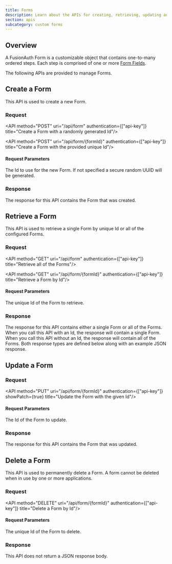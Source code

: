 ```yaml
---
title: Forms
description: Learn about the APIs for creating, retrieving, updating and deleting forms.
section: apis
subcategory: custom forms
---
```


<PremiumEditionBlurb />

## Overview
A FusionAuth Form is a customizable object that contains one-to-many ordered steps. Each step is comprised of one or more [Form Fields](/docs/apis/custom-forms/form-fields).

The following APIs are provided to manage Forms.

## Create a Form

This API is used to create a new Form.

### Request

<API method="POST" uri="/api/form" authentication={["api-key"]} title="Create a Form with a randomly generated Id"/>

<API method="POST" uri="/api/form/{formId}" authentication={["api-key"]} title="Create a Form with the provided unique Id"/>

#### Request Parameters

<APIBlock>
  <APIField name="formId" type="UUID" optional defaults="secure random UUID">
    The Id to use for the new Form. If not specified a secure random UUID will be generated.
  </APIField>
</APIBlock>

<FormRequestBody />

### Response

The response for this API contains the Form that was created.

<StandardPostResponseCodes never_search_error />

<FormResponseBody />

## Retrieve a Form

This API is used to retrieve a single Form by unique Id or all of the configured Forms.

### Request


<API method="GET" uri="/api/form" authentication={["api-key"]} title="Retrieve all of the Forms"/>

<API method="GET" uri="/api/form/{formId}" authentication={["api-key"]} title="Retrieve a Form by Id"/>

#### Request Parameters

<APIBlock>
  <APIField name="formId" type="UUID" required>
    The unique Id of the Form to retrieve.
  </APIField>
</APIBlock>

### Response

The response for this API contains either a single Form or all of the Forms. When you call this API with an Id, the response will contain a single Form. When you call this API without an Id, the response will contain all of the Forms. Both response types are defined below along with an example JSON response.

<StandardGetResponseCodes never_search_error />

<FormResponseBody />

<FormsResponseBody />

## Update a Form

<GenericUpdateExplanationFragment capitalized_object_name="Form" />

### Request

<API method="PUT" uri="/api/form/{formId}" authentication={["api-key"]} showPatch={true} title="Update the Form with the given Id"/>

#### Request Parameters

<APIBlock>
  <APIField name="formId" type="UUID" required>
    The Id of the Form to update.
  </APIField>
</APIBlock>

<FormRequestBody />

### Response

The response for this API contains the Form that was updated.

<StandardPutResponseCodes never_search_error />

<FormResponseBody />

## Delete a Form

This API is used to permanently delete a Form. A form cannot be deleted when in use by one or more applications.

### Request

<API method="DELETE" uri="/api/form/{formId}" authentication={["api-key"]} title="Delete a Form by Id"/>

#### Request Parameters

<APIBlock>
  <APIField name="formId" type="UUID" required>
    The unique Id of the Form to delete.
  </APIField>
</APIBlock>

### Response

This API does not return a JSON response body.

<StandardDeleteResponseCodes never_search_error />


